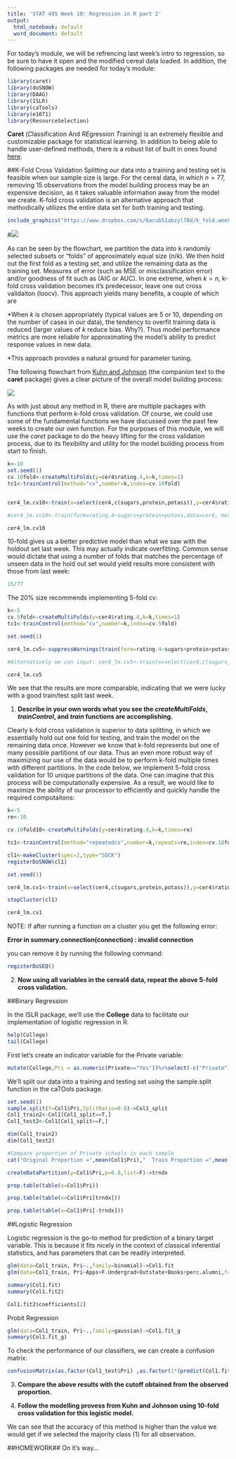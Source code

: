 ```yaml
---
title: 'STAT 495 Week 10: Regression in R part 2'
output:
  html_notebook: default
  word_document: default
---
```


For today's module, we will be refrencing last week's intro to regression, so be sure to have it open and the modified cereal data loaded. In addition, the following packages are needed for today's module:
```r
library(caret)
library(doSNOW)
library(DAAG)
library(ISLR)
library(caTools)
library(e1071)
library(ResourceSelection)
```

**Caret** (*C*lassification And *RE*gression *T*raining) is an extremely flexible and customizable package for statistical learning. In addition to being able to handle user-defined methods, there is a robust list of built in ones found [here](https://topepo.github.io/caret/train-models-by-tag.html#Random_Forest).

##K-Fold Cross Validation
Splitting our data into a training and testing set is feasible when our sample size is large. For the cereal data, in which $n=77$, removing 15 observations from the model building process may be an expensive decision, as it takes valuable information away from the model we create. K-fold cross validation is an alternative approach that methodically utilizes the entire data set for both training and testing. 

```r
include_graphics("https://www.dropbox.com/s/6acub51abzyl78d/k_fold.week11.jpg?dl=1")
```

#![](https://www.dropbox.com/s/6acub51abzyl78d/k_fold.week11.jpg?dl=1)

As can be seen by the flowchart, we partition the data into k randomly selected subsets or "folds" of approximately equal size ($n/k$). We then hold out the first fold as a testing set, and utilize the remaining data as the training set. Measures of error (such as MSE or misclassification error) and/or goodness of fit such as (AIC or AUC). In one extreme, when $k=n$, k-fold cross validation becomes it's predecessor, leave one out cross validaiton (loocv). This approach yields many benefits, a couple of which are

*When $k$ is chosen appropriately (typical values are 5 or 10, depending on the number of cases in our data), the tendency to overfit training data is reduced (larger values of $k$ reduce bias. Why?). Thus model performance metrics are more reliable for approximating the model's ability to predict response values in new data.

*This approach provides a natural ground for parameter tuning. 

The following flowchart from [Kuhn and Johnson]() (the companion text to the **caret** package) gives a clear picture of the overall model building process:

![](https://www.dropbox.com/s/masl0ho9q5x3tra/partune.week11.jpg?dl=1)


As with just about any method in R, there are multiple packages with functions that perform k-fold cross validation. Of course, we could use some of the fundamental functions we have discussed over the past few weeks to create our own function. For the purposes of this module, we will use the *caret* package to do the heavy lifting for the cross validation process, due to its flexibility and utility for the model building process from start to finish.

```r
k<-10
set.seed(1)
cv.10fold<-createMultiFolds(y=cer4$rating.4,k=k,times=1)
tc1<-trainControl(method="cv",number=k,index=cv.10fold)


cer4_lm.cv10<-train(x=select(cer4,c(sugars,protein,potass)),y=cer4$rating.4,method="lasso",tuneGrid=data.frame(fraction=c(seq(0.7,1,0.05))), trControl=tc1)

#cer4_lm.cv10<-train(form=rating.4~sugars+protein+potass,data=cer4, method="lm",tuneLength=2, trControl=tc1)

cer4_lm.cv10
```


10-fold gives us a better predictive model than what we saw with the holdout set last week. This may actually indicate overfitting. Common sense would dictate that using a number of folds that matches the percentage of unseen data in the hold out set would yield results more consistent with those from last week:

```r
15/77
```
The 20% size recommends implementing 5-fold cv:

```r
k<-5
cv.5fold<-createMultiFolds(y=cer4$rating.4,k=k,times=1)
tc1<-trainControl(method="cv",number=k,index=cv.5fold)

set.seed(1)

cer4_lm.cv5<-suppressWarnings(train(form=rating.4~sugars+protein+potass,data=cer4, method="lm",tuneLength=2, trControl=tc1))

#Alternatively we can input: cer4_lm.cv5<-train(x=select(cer4,c(sugars,protein,potass)),y=cer4$rating.4,method="lm",tuneLength=2, trControl=tc1)

cer4_lm.cv5
```

We see that the results are more comparable, indicating that we were lucky with a good train/test split last week.

1) **Describe in your own words what you see the *createMultiFolds*, *trainControl*, and *train* functions are accomplishing.**


Clearly k-fold cross validation is superior to data splitting, in which we essentially hold out one fold for testing, and train the model on the remaining data once. However we know that k-fold represents but one of many possible partitions of our data. Thus an even more robust way of maximizing our use of the data would be to perform k-fold multiple times with different partitions. In the code below, we implement 5-fold cross validation for 10 unique partitions of the data. One can imagine that this process will be computationally expensive. As a result, we would like to maximize the ability of our processor to efficiently and quickly handle the required computaitons:
```r
k<-5
re<-10

cv.10fold10<-createMultiFolds(y=cer4$rating.4,k=k,times=re)

tc1<-trainControl(method="repeatedcv",number=k,repeats=re,index=cv.10fold10)

cl1<-makeCluster(spec=2,type="SOCK")
registerDoSNOW(cl1)

set.seed(1)

cer4_lm.cv1<-train(x=select(cer4,c(sugars,protein,potass)),y=cer4$rating.4,method="lm", trControl=tc1)

stopCluster(cl1)

cer4_lm.cv1
```

NOTE: If after running a function on a cluster you get the following error: 

**Error in summary.connection(connection) : invalid connection**

you can remove it by running the following command:

```r
registerDoSEQ() 
```

2) **Now using all variables in the cereal4 data, repeat the above 5-fold cross validation.**

##Binary Regression

In the ISLR package, we'll use the **College** data to facilitate our implementation of logistic regression in R.

```r
help(College)
tail(College)
```

First let's create an indicator variable for the Private variable:
```r
mutate(College,Pri = as.numeric(Private=="Yes"))%>%select(-c("Private"))->Col1
```


We'll split our data into a training and testing set using the sample.split function in the caTOols package. 
```r
set.seed(1)
sample.split(Y=Col1$Pri,SplitRatio=0.8)->Col1_split
Col1_train2<-Col1[Col1_split==T,]
Col1_test2<-Col1[Col1_split==F,]

dim(Col1_train2)
dim(Col1_test2)

#Compare proportion of Private schools in each sample
cat("Original Proportion =",mean(Col1$Pri),"  Train Proportion =",mean(Col1_train2$Pri),"  Test Proportion =",mean(Col1_test2$Pri))
```

```r
createDataPartition(y=Col1$Pri,p=0.8,list=F)->trndx

prop.table(table(x=Col1$Pri))

prop.table(table(x=Col1$Pri[trndx]))

prop.table(table(x=Col1$Pri[-trndx]))

```

##Logistic Regression

Logistic regression is the go-to method for prediction of a binary target variable. This is because it fits nicely in the context of classical inferential statistics, and has parameters that can be readily interpreted.


```r
glm(data=Col1_train, Pri~.,family=binomial)->Col1.fit
glm(data=Col1_train, Pri~Apps+F.Undergrad+Outstate+Books+perc.alumni,family=binomial)->Col1.fit2

summary(Col1.fit)
summary(Col1.fit2)

Col1.fit2$coefficients[2]
```

Probit Regression

```r
glm(data=Col1_train, Pri~.,family=gaussian)->Col1.fit_g
summary(Col1.fit_g)
```

To check the performance of our classifiers, we can create a confusion matrix:

```r
confusionMatrix(as.factor(Col1_test$Pri) ,as.factor(1*(predict(Col1.fit_g,Col1_test)>0.5)))

```
3) **Compare the above results with the cutoff obtained from the observed proportion.**

4) **Follow the modelling provess from Kuhn and Johnson using 10-fold cross validation for this logistic model.**

We can see that the accuracy of this method is higher than the value we would get if we selected the majority class (1) for all observation. 

##HOMEWORK##
On it's way...